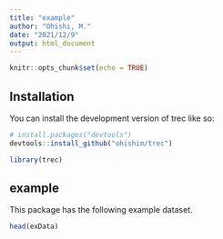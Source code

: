 ```yaml
---
title: "example"
author: "Ohishi, M."
date: "2021/12/9"
output: html_document
---
```


```r
knitr::opts_chunk$set(echo = TRUE)
```

## Installation

You can install the development version of trec like so:
```r
# install.packages("devtools")
devtools::install_github("ohishim/trec")

library(trec)
```

## example

This package has the following example dataset.
```r
head(exData)
```


